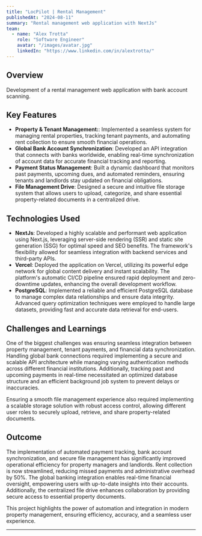 ```yaml
---
title: "LocPilot | Rental Management"
publishedAt: "2024-08-11"
summary: "Rental management web application with NextJs"
team:
  - name: "Alex Trotta"
    role: "Software Engineer"
    avatar: "/images/avatar.jpg"
    linkedIn: "https://www.linkedin.com/in/alextrotta/"
---
```


## Overview

Development of a rental management web application with bank account scanning.

## Key Features

- **Property & Tenant Management:**: Implemented a seamless system for managing rental properties, tracking tenant payments, and automating rent collection to ensure smooth financial operations.
- **Global Bank Account Synchronization**: Developed an API integration that connects with banks worldwide, enabling real-time synchronization of account data for accurate financial tracking and reporting.
- **Payment Status Management**: Built a dynamic dashboard that monitors past payments, upcoming dues, and automated reminders, ensuring tenants and landlords stay updated on financial obligations.
- **File Management Drive**: Designed a secure and intuitive file storage system that allows users to upload, categorize, and share essential property-related documents in a centralized drive.

## Technologies Used

- **NextJs**: Developed a highly scalable and performant web application using Next.js, leveraging server-side rendering (SSR) and static site generation (SSG) for optimal speed and SEO benefits. The framework's flexibility allowed for seamless integration with backend services and third-party APIs.
- **Vercel**: Deployed the application on Vercel, utilizing its powerful edge network for global content delivery and instant scalability. The platform's automatic CI/CD pipeline ensured rapid deployment and zero-downtime updates, enhancing the overall development workflow.
- **PostgreSQL**: Implemented a reliable and efficient PostgreSQL database to manage complex data relationships and ensure data integrity. Advanced query optimization techniques were employed to handle large datasets, providing fast and accurate data retrieval for end-users.

## Challenges and Learnings

One of the biggest challenges was ensuring seamless integration between property management, tenant payments, and financial data synchronization. Handling global bank connections required implementing a secure and scalable API architecture while managing varying authentication methods across different financial institutions. Additionally, tracking past and upcoming payments in real-time necessitated an optimized database structure and an efficient background job system to prevent delays or inaccuracies.

Ensuring a smooth file management experience also required implementing a scalable storage solution with robust access control, allowing different user roles to securely upload, retrieve, and share property-related documents.

## Outcome

The implementation of automated payment tracking, bank account synchronization, and secure file management has significantly improved operational efficiency for property managers and landlords. Rent collection is now streamlined, reducing missed payments and administrative overhead by 50%. The global banking integration enables real-time financial oversight, empowering users with up-to-date insights into their accounts. Additionally, the centralized file drive enhances collaboration by providing secure access to essential property documents.

This project highlights the power of automation and integration in modern property management, ensuring efficiency, accuracy, and a seamless user experience.

---
